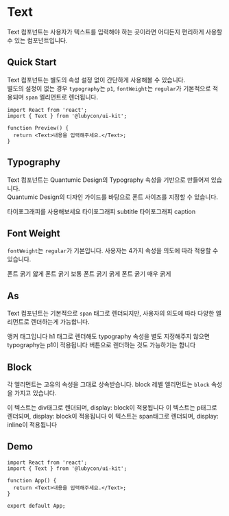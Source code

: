 
<Meta title="components/Text" components={Text} />

# Text

Text 컴포넌트는 사용자가 텍스트를 입력해야 하는 곳이라면 어디든지 편리하게 사용할 수 있는 컴포넌트입니다.

## Quick Start

Text 컴포넌트는 별도의 속성 설정 없이 간단하게 사용해볼 수 있습니다. <br />
별도의 설정이 없는 경우
`typography`는 `p1`, `fontWeight`는 `regular`가 기본적으로 적용되며
`span` 엘리먼트로 렌더됩니다.

```tsx
import React from 'react';
import { Text } from '@lubycon/ui-kit';

function Preview() {
  return <Text>내용을 입력해주세요.</Text>;
}
```

## Typography

Text 컴포넌트는 Quantumic Design의 Typography 속성을 기반으로 만들어져 있습니다.<br />
Quantumic Design의 디자인 가이드를 바탕으로 폰트 사이즈를 지정할 수 있습니다.

<Canvas>
  <Story name="Typography">
    <Text typography="h1">타이포그래피를 사용해보세요</Text>
    <Text typography="subtitle" as="p">
      타이포그래피 subtitle
    </Text>
    <Text typography="caption" as="p">
      타이포그래피 caption
    </Text>
  </Story>
</Canvas>

## Font Weight

`fontWeight`는 `regular`가 기본입니다. 사용자는 4가지 속성을 의도에 따라 적용할 수 있습니다.

<Canvas>
  <Story name="Font Weight">
    <Text as="p" fontWeight="light">
      폰트 굵기 얇게
    </Text>
    <Text as="p">폰트 굵기 보통</Text>
    <Text as="p" fontWeight="bold">
      폰트 굵기 굵게
    </Text>
    <Text as="p" fontWeight="black">
      폰트 굵기 매우 굵게
    </Text>
  </Story>
</Canvas>

## As

Text 컴포넌트는 기본적으로 `span` 태그로 렌더되지만,
사용자의 의도에 따라 다양한 엘리먼트로 렌더하는게 가능합니다.

<Canvas>
  <Story name="As">
    <Text as="a" href="https://github.com" target="blank">
      앵커 태그입니다
    </Text>
    <Text as="h1">
      h1 태그로 렌더해도 typography 속성을 별도 지정해주지 않으면 typography는 p1이 적용됩니다
    </Text>
    <Text as="button">버튼으로 렌더하는 것도 가능하기는 합니다</Text>
  </Story>
</Canvas>

## Block

각 엘리먼트는 고유의 속성을 그대로 상속받습니다. block 레벨 엘리먼트는 `block` 속성을 가지고 있습니다.

<Canvas>
  <Story name="Block">
    <Text as="div">이 텍스트는 div태그로 렌더되며, display: block이 적용됩니다</Text>
    <Text as="p">이 텍스트는 p태그로 렌더되며, display: block이 적용됩니다</Text>
    <Text>이 텍스트는 span태그로 렌더되며, display: inline이 적용됩니다</Text>
  </Story>
</Canvas>

## Demo

```tsx codesandbox=lubycon
import React from 'react';
import { Text } from '@lubycon/ui-kit';

function App() {
  return <Text>내용을 입력해주세요.</Text>;
}

export default App;
```
